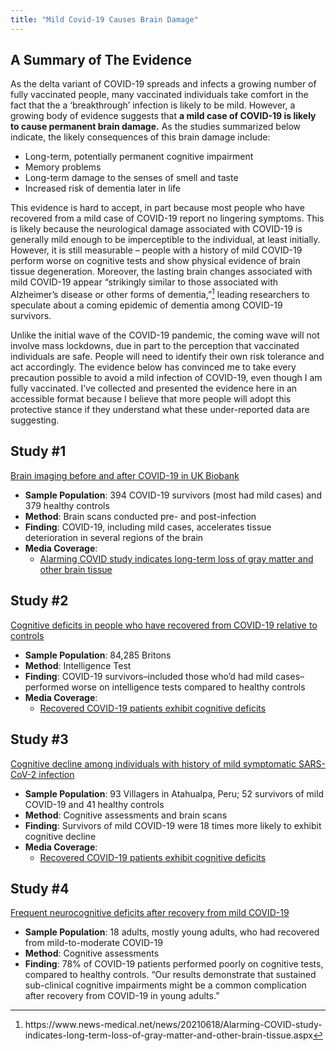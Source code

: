 ```yaml
---
title: "Mild Covid-19 Causes Brain Damage"
---
```



## A Summary of The Evidence

As the delta variant of COVID-19 spreads and infects a growing number of fully vaccinated people, many vaccinated individuals take comfort in the fact that the a 'breakthrough' infection is likely to be mild. However, a growing body of evidence suggests that **a mild case of COVID-19 is likely to cause permanent brain damage.** As the studies summarized below indicate, the likely consequences of this brain damage include:

* Long-term, potentially permanent cognitive impairment
* Memory problems
* Long-term damage to the senses of smell and taste
* Increased risk of dementia later in life

This evidence is hard to accept, in part because most people who have recovered from a mild case of COVID-19 report no lingering symptoms. This is likely because the neurological damage associated with COVID-19 is generally mild enough to be imperceptible to the individual, at least initially. However, it is still measurable -- people with a history of mild COVID-19 perform worse on cognitive tests and show physical evidence of brain tissue degeneration. Moreover, the lasting brain changes associated with mild COVID-19 appear "strikingly similar to those associated with Alzheimer’s disease or other forms of dementia,"^[https://www.news-medical.net/news/20210618/Alarming-COVID-study-indicates-long-term-loss-of-gray-matter-and-other-brain-tissue.aspx] leading researchers to speculate about a coming epidemic of dementia among COVID-19 survivors.

Unlike the initial wave of the COVID-19 pandemic, the coming wave will not involve mass lockdowns, due in part to the perception that vaccinated individuals are safe. People will need to identify their own risk tolerance and act accordingly. The evidence below has convinced me to take every precaution possible to avoid a mild infection of COVID-19, even though I am fully vaccinated. I've collected and presented the evidence here in an accessible format because I believe that more people will adopt this protective stance if they understand what these under-reported data are suggesting.

## Study #1

[Brain imaging before and after COVID-19 in UK Biobank](https://www.medrxiv.org/content/10.1101/2021.06.11.21258690v1)

* **Sample Population**: 394 COVID-19 survivors (most had mild cases) and 379 healthy controls
* **Method**: Brain scans conducted pre- and post-infection
* **Finding**: COVID-19, including mild cases, accelerates tissue deterioration in several regions of the brain
* **Media Coverage**:
    + [Alarming COVID study indicates long-term loss of gray matter and other brain   tissue](https://www.news-medical.net/news/20210618/Alarming-COVID-study-indicates-long-term-loss-of-gray-matter-and-other-brain-tissue.aspx)


## Study #2

[Cognitive deficits in people who have recovered from COVID-19 relative to controls](https://www.medrxiv.org/content/10.1101/2020.10.20.20215863v1)

* **Sample Population**: 84,285 Britons
* **Method**: Intelligence Test
* **Finding**: COVID-19 survivors--included those who'd had mild cases--performed worse on intelligence tests compared to healthy controls
* **Media Coverage**:
    + [Recovered COVID-19 patients exhibit cognitive deficits](https://www.news-medical.net/news/20201022/Recovered-COVID-19-patients-exhibit-cognitive-deficits.aspx)
    
## Study #3

[Cognitive decline among individuals with history of mild symptomatic SARS-CoV-2 infection](https://onlinelibrary.wiley.com/doi/full/10.1111/ene.14775)

* **Sample Population**: 93 Villagers in Atahualpa, Peru; 52 survivors of mild COVID-19 and 41 healthy controls
* **Method**: Cognitive assessments and brain scans
* **Finding**: Survivors of mild COVID-19 were 18 times more likely to exhibit cognitive decline
* **Media Coverage**:
    + [Recovered COVID-19 patients exhibit cognitive deficits](https://www.news-medical.net/news/20201022/Recovered-COVID-19-patients-exhibit-cognitive-deficits.aspx)

## Study #4

[Frequent neurocognitive deficits after recovery from mild COVID-19](https://academic.oup.com/braincomms/article/2/2/fcaa205/5998660)

* **Sample Population**: 18 adults, mostly young adults, who had recovered from mild-to-moderate COVID-19
* **Method**: Cognitive assessments
* **Finding**: 78% of COVID-19 patients performed poorly on cognitive tests, compared to healthy controls. "Our results demonstrate that sustained sub-clinical cognitive impairments might be a common complication after recovery from COVID-19 in young adults."





